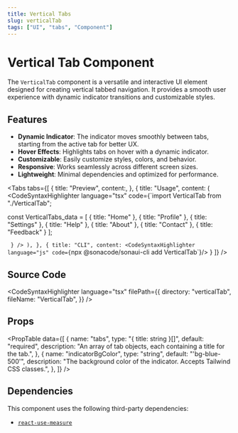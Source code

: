 ```yaml
---
title: Vertical Tabs
slug: verticalTab
tags: ["UI", "tabs", "Component"]
---
```


# Vertical Tab Component

The `VerticalTab` component is a versatile and interactive UI element designed for creating vertical tabbed navigation. It provides a smooth user experience with dynamic indicator transitions and customizable styles.

## Features

- **Dynamic Indicator**: The indicator moves smoothly between tabs, starting from the active tab for better UX.
- **Hover Effects**: Highlights tabs on hover with a dynamic indicator.
- **Customizable**: Easily customize styles, colors, and behavior.
- **Responsive**: Works seamlessly across different screen sizes.
- **Lightweight**: Minimal dependencies and optimized for performance.

<Divider />

<Tabs
  tabs={[
    {
      title: "Preview",
      content:<ComponentPreview componentPath="VerticalTab_ex.tsx" />,
    },
    {
      title: "Usage",
      content: (
<CodeSyntaxHighlighter
language="tsx"
code={`import VerticalTab from "./VerticalTab";

const VerticalTabs_data = [
{ title: "Home" }, { title: "Profile" }, { title: "Settings" }, { title: "Help" }, { title: "About" }, { title: "Contact" }, { title: "Feedback" }
];

<VerticalTab tabs={VerticalTabs_data} />` } /> ), },
{
  title: "CLI",
  content: <CodeSyntaxHighlighter language="js" code={`npx @sonacode/sonaui-cli add VerticalTab`}/>
}
 ]} />

## Source Code

<CodeSyntaxHighlighter
  language="tsx"
  filePath={{
    directory: "verticalTab",
    fileName: "VerticalTab",
  }}
/>

## Props

<PropTable
  data={[
    {
      name: "tabs",
      type: "{ title: string }[]",
      default: "required",
      description:
        "An array of tab objects, each containing a title for the tab.",
    },
    {
      name: "indicatorBgColor",
      type: "string",
      default: "'bg-blue-500'",
      description:
        "The background color of the indicator. Accepts Tailwind CSS classes.",
    },
  ]}
/>

## Dependencies

This component uses the following third-party dependencies:

- [`react-use-measure`](https://github.com/pmndrs/react-use-measure)
